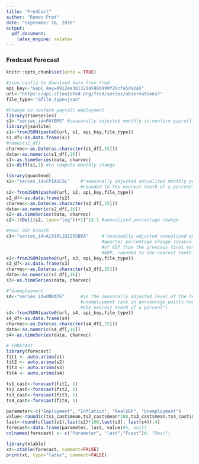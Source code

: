 ```yaml
---
title: "FredCast"
author: "Ramon Prat"
date: "September 16, 2016"
output:
  pdf_document:
    latex_engine: xelatex
---
```

### Fredcast Forecast


```r
knitr::opts_chunk$set(echo = TRUE)
```

```r
#json config to download data from fred
api_key<-"&api_key=9912ee381321a596b999f26cfa5da2a5"
url<-"https://api.stlouisfed.org/fred/series/observations?"
file_type<-"&file_type=json"
```

```r
#Change in nonfarm payroll employment
library(timeSeries)
s1<-"series_id=PAYEMS" #seasonally adjusted monthly in nonfarm payroll employment to the nearest thousand persons
library(jsonlite)
s1<-fromJSON(paste0(url, s1, api_key,file_type))
s1_df<-as.data.frame(s1)
#names(s1_df)
charvec<-as.Date(as.character(s1_df[,15]))
data<-as.numeric(s1_df[,16])
s1<-as.timeSeries(data, charvec)
s1<-diff(s1,1) #to compute monthly change
```

```r
library(quantmod)
s2<-"series_id=CPIAUCSL"    #"seasonally adjusted annualized monthly percentage change in headline CPI
                            #rounded to the nearest tenth of a percent"
s2<-fromJSON(paste0(url, s2, api_key,file_type))
s2_df<-as.data.frame(s2)
charvec<-as.Date(as.character(s2_df[,15]))
data<-as.numeric(s2_df[,16])
s2<-as.timeSeries(data, charvec)
s2<-((Delt(s2, type="log"))+1)^12-1 #annualized percentage change
```

```r
#Real GDP Growth
s3<-"series_id=A191RL1Q225SBEA"     #"seasonally adjusted annualized quarter-to-
                                    #quarter percentage change advance estimate 
                                    #of GDP from the previous final estimate of 
                                    #GDP, rounded to the nearest tenth of a percent"
s3<-fromJSON(paste0(url, s3, api_key,file_type))
s3_df<-as.data.frame(s3)
charvec<-as.Date(as.character(s3_df[,15]))
data<-as.numeric(s3_df[,16])
s3<-as.timeSeries(data, charvec)
```
```r
#"Unemployment 
s4<-"series_id=UNRATE"      #is the seasonally adjusted level of the headline
                            #unemployment rate in percentage points rounded to 
                            #the nearest tenth of a percent")
s4<-fromJSON(paste0(url, s4, api_key,file_type))
s4_df<-as.data.frame(s4)
charvec<-as.Date(as.character(s4_df[,15]))
data<-as.numeric(s4_df[,16])
s4<-as.timeSeries(data, charvec)
```

```r
# FORECAST
library(forecast)
fit1 <- auto.arima(s1)
fit2 <- auto.arima(s2)
fit3 <- auto.arima(s3)
fit4 <- auto.arima(s4)

ts1_cast<-forecast(fit1, 1)
ts2_cast<-forecast(fit2, 1)
ts3_cast<-forecast(fit3, 1)
ts4_cast<-forecast(fit4, 1)

parameter<-c("Employment", "Inflation", "RealGDP", "Unemployment")
value<-round(c(ts1_cast$mean,ts2_cast$mean*100,ts3_cast$mean,ts4_cast$mean),4)
last<-round(c(last(s1),last(s2)*100,last(s3), last(s4)),4)
forecast<-data.frame(parameter, last, value)#%, unit)
colnames(forecast) <- c("Parameter", "last","Fcast")#, "Desc")
```

```r
library(xtable)
xt<-xtable(forecast, comment=FALSE)
print(xt, type="latex", comment=FALSE)
```

